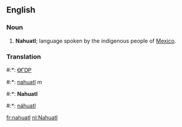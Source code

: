 ==English==

===Noun===
#'''Nahuatl'''; language spoken by the indigenous people of [[Mexico]].

===Translation===
#:*{{chr}}: [[ᎾᎱᎠᏢ]]
#:*{{fr}}: [[nahuatl]] ''m''
#:*{{nl}}: '''Nahuatl'''
#:*{{nah}}: [[náhuatl]]

[[fr:nahuatl]]
[[nl:Nahuatl]]